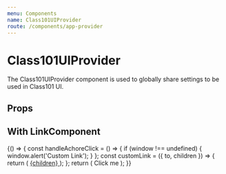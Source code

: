```yaml
---
menu: Components
name: Class101UIProvider
route: /components/app-provider
---
```



# Class101UIProvider

The Class101UIProvider component is used to globally share settings to be used in Class101 UI.

## Props

<Props of={Class101UIProvider} />

## With LinkComponent

<Playground>
  {() => {
    const handleAchoreClick = () => {
      if (window !== undefined) {
        window.alert('Custom Link');
      }
    };
    const customLink = ({ to, children }) => {
      return (
        <a href={to} onClick={handleAchoreClick}>
          {children}
        </a>
      );
    };
    return (
      <Class101UIProvider linkComponent={customLink}>
        <AnchorButton to="/">Click me</AnchorButton>
      </Class101UIProvider>
    );
  }}
</Playground>
